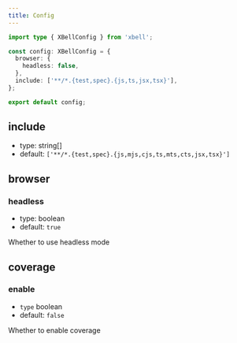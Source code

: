 ```yaml
---
title: Config
---
```



```typescript title="xbell.config.ts"
import type { XBellConfig } from 'xbell';

const config: XBellConfig = {
  browser: {
    headless: false,
  },
  include: ['**/*.{test,spec}.{js,ts,jsx,tsx}'],
};

export default config;
```

## include
- type: <type>string[]</type>
- default: `['**/*.{test,spec}.{js,mjs,cjs,ts,mts,cts,jsx,tsx}']`

## browser

### headless
- type: <type>boolean</type>
- default: `true`

Whether to use headless mode

## coverage

### enable
- `type` <type>boolean</type>
- default: `false`

Whether to enable coverage
